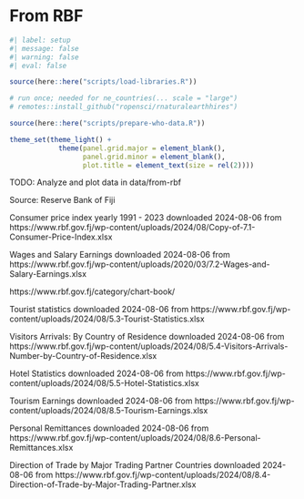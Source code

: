 # From RBF

```r
#| label: setup
#| message: false
#| warning: false
#| eval: false

source(here::here("scripts/load-libraries.R"))

# run once; needed for ne_countries(... scale = "large")
# remotes::install_github("ropensci/rnaturalearthhires")

source(here::here("scripts/prepare-who-data.R"))

theme_set(theme_light() +
            theme(panel.grid.major = element_blank(),
                  panel.grid.minor = element_blank(),
                  plot.title = element_text(size = rel(2))))

```

TODO: Analyze and plot data in data/from-rbf

Source: Reserve Bank of Fiji

Consumer price index yearly 1991 - 2023 downloaded 2024-08-06 from 
https://www.rbf.gov.fj/wp-content/uploads/2024/08/Copy-of-7.1-Consumer-Price-Index.xlsx

Wages and Salary Earnings downloaded 2024-08-06 from https://www.rbf.gov.fj/wp-content/uploads/2020/03/7.2-Wages-and-Salary-Earnings.xlsx

https://www.rbf.gov.fj/category/chart-book/

Tourist statistics downloaded 2024-08-06 from
https://www.rbf.gov.fj/wp-content/uploads/2024/08/5.3-Tourist-Statistics.xlsx

Visitors Arrivals: By Country of Residence downloaded 2024-08-06 from
https://www.rbf.gov.fj/wp-content/uploads/2024/08/5.4-Visitors-Arrivals-Number-by-Country-of-Residence.xlsx

Hotel Statistics downloaded 2024-08-06 from
https://www.rbf.gov.fj/wp-content/uploads/2024/08/5.5-Hotel-Statistics.xlsx

Tourism Earnings downloaded 2024-08-06 from
https://www.rbf.gov.fj/wp-content/uploads/2024/08/8.5-Tourism-Earnings.xlsx


Personal Remittances downloaded 2024-08-06 from
https://www.rbf.gov.fj/wp-content/uploads/2024/08/8.6-Personal-Remittances.xlsx

Direction of Trade by Major Trading Partner Countries downloaded 2024-08-06 from
https://www.rbf.gov.fj/wp-content/uploads/2024/08/8.4-Direction-of-Trade-by-Major-Trading-Partner.xlsx
